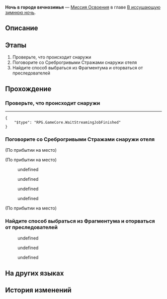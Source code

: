 {{Дополнить|Диалоги.}}
{{Миссия Инфобокс
|id              = 1010204
|Название        = 
|Изображение     = Миссия Освоения Ночь в городе вечнозимья.png
|Тип             = Миссия Освоения
|События         = 
|Глава           = В иссушающую зимнюю ночь
|Условия         = Завершена [[Миссия Освоения]] ''[[Ночь в городе вечнозимья]]''
|Персонажи       = Броня; Дань Хэн; Март 7; Первопроходец; Суровый воин Среброгривых Стражей
|СтартЛокация    = [[Ярило-VI]] — [[Административный район]]
|Локации         = Административный район
|Предыдущая      = 
|Следующая       = Можешь бежать, но тебе не спрятаться
|Награды         = Опыт Освоения*600; Журнал приключений*3; Конденсированный эфир*1; Кредиты*6 000
}}
'''Ночь в городе вечнозимья''' — [[Миссия Освоения]] в главе [[В иссушающую зимнюю ночь]].

==Описание==
{{Описание|<!--официальное описание из Перекрёстка судеб-->}}

==Этапы==
# Проверьте, что происходит снаружи
# Поговорите со Среброгривыми Стражами снаружи отеля
# Найдите способ выбраться из Фрагментума и оторваться от преследователей

==Прохождение==
{{Дополнить}}


===Проверьте, что происходит снаружи===
{{Описание миссии|локация=Административный район|В первую ночь первопроходческой экспедиции вы спите не так хорошо и спокойно, как на экспрессе.<br />Не потому, что успели так привязаться к Звёздному экспрессу, а потому, что в полусне всё время слышите, как кто-то марширует за окном.<br />Внезапно раздаётся настойчивый стук в дверь. Интуиция подсказывает вам - что-то не так... Нужно выглянуть за дверь и проверить, в чём дело.}}
{{Диалог Начало}}
----
<pre>{
	"$type": "RPG.GameCore.WaitStreamingJobFinished"
}</pre>
<!--Unknown TalkSentence: 101011044-->
<!--Unknown TalkSentence: 101011045-->
{{Диалог Конец}}

===Поговорите со Среброгривыми Стражами снаружи отеля===
{{Описание миссии|локация=Административный район|В первую ночь первопроходческой экспедиции вы спите не так хорошо и спокойно, как на экспрессе.<br />Не потому, что успели так привязаться к Звёздному экспрессу, а потому, что в полусне всё время слышите как кто-то марширует за окном.<br />Вы осознаёте, что этот звук исходит от благородного вида девушки и её войска.<br />Кажется, они настроены враждебно. Идите и спросите, что им от вас нужно.}}
{{Диалог Начало}}
;(По прибытии на место)

;(По прибытии на место)
<!--Unknown TalkSentence: 101010801-->
<!--Unknown TalkSentence: 101010802-->
<!--Unknown TalkSentence: 101010803-->
<!--Unknown TalkSentence: 101010804-->
<!--Unknown TalkSentence: 101010805-->
<!--Unknown TalkSentence: 101010806-->
<!--Unknown TalkSentence: 101010807-->
<!--Unknown TalkSentence: 101010808-->
<!--Unknown TalkSentence: 101010809-->
<!--Unknown TalkSentence: 101010810-->
<!--Unknown TalkSentence: 101010811-->
:{{Диалог|Стрелка}} undefined
:{{Диалог|Стрелка}} undefined
:{{Диалог|Стрелка}} undefined
:{{Диалог|Стрелка}} undefined

;(По прибытии на место)
<!--Unknown TalkSentence: 101011055-->
<!--Unknown TalkSentence: 101011056-->
:<!--1-second delay-->
{{Диалог Конец}}

===Найдите способ выбраться из Фрагментума и оторваться от преследователей===
{{Описание миссии|локация=Сточный проход|Чтобы не попасться страже, вы бросаетесь во Фрагментум. Как всё так быстро пошло по наклонной? Март 7 не имеет понятия, ведь она всего лишь милая юная девушка.<br />Несмотря на испытанный шок, вы быстро приходите к выводу, что ваша первостепенная задача - найти выход из Фрагментума. Остальное можно обсудить после.}}
{{Диалог Начало}}
<!--Unknown TalkSentence: 201110101-->
<!--Unknown TalkSentence: 201110102-->
:{{Диалог|Стрелка}} undefined
:<!--Unknown TalkSentence: 201110103-->
::{{tx}}
::{{tx}}
:{{Диалог|Стрелка}} undefined
:<!--Unknown TalkSentence: 201110105-->
::{{tx}}
::{{tx}}
:{{Диалог|Стрелка}} undefined
:<!--Unknown TalkSentence: 201110107-->
::{{tx}}
::{{tx}}
<!--Unknown TalkSentence: 201110103-->
:{{tx}}
:{{tx}}
{{Диалог Конец}}

==На других языках==
{{На других языках
|en   = Everwinter Night
|zhs  = 永冬城之夜
|zht  = 永冬城之夜
|ja   = 常冬の城の夜
|ko   = 영원한 겨울 성의 밤
|es   = Eterna noche invernal
|fr   = Nuit de l'Hiver éternel
|ru   = Ночь в городе вечнозимья
|th   = ค่ำคืนของเมืองแห่งความหนาวนิรันดร์
|vi   = Đêm Ở Thành Everwinter
|de   = Immerwinternacht
|id   = Malam Kota Salju Abadi
|pt   = Noite do Inverno Eterno
}}

==История изменений==
{{История изменений|2.7}}
